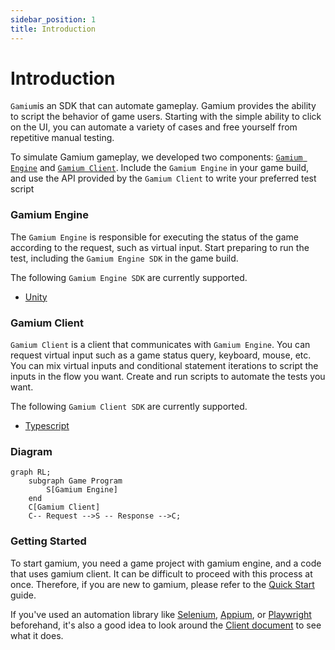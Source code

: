 ```yaml
---
sidebar_position: 1
title: Introduction
---
```


# Introduction

`Gamium`is an SDK that can automate gameplay. Gamium provides the ability to script the behavior of game users.
Starting with the simple ability to click on the UI, you can automate a variety of cases and free yourself from repetitive manual testing.

To simulate Gamium gameplay, we developed two components: [`Gamium Engine`](#gamium-engine) and [`Gamium Client`](#gamium-client).
Include the `Gamium Engine` in your game build, and use the API provided by the `Gamium Client` to write your preferred test script

### Gamium Engine

The `Gamium Engine` is responsible for executing the status of the game according to the request, such as virtual input. Start preparing to run the test, including the `Gamium Engine SDK` in the game build.

The following `Gamium Engine SDK` are currently supported.

- [Unity](../engine/unity/project-configuration)

### Gamium Client

`Gamium Client` is a client that communicates with `Gamium Engine`.
You can request virtual input such as a game status query, keyboard, mouse, etc. You can mix virtual inputs and conditional statement iterations to script the inputs in the flow you want. Create and run scripts to automate the tests you want.

The following `Gamium Client SDK` are currently supported.

- [Typescript](../client/write-testscript)

### Diagram

```mermaid
graph RL;
    subgraph Game Program
        S[Gamium Engine]
    end
    C[Gamium Client]
    C-- Request -->S -- Response -->C;
```

### Getting Started

To start gamium, you need a game project with gamium engine, and a code that uses gamium client.
It can be difficult to proceed with this process at once.
Therefore, if you are new to gamium, please refer to the [Quick Start](quick-start) guide.

If you've used an automation library like [Selenium](https://www.selenium.dev/), [Appium](https://appium.io/), or [Playwright](https://playwright.dev/) beforehand, it's also a good idea to look around the [Client document](../client/write-testscript) to see what it does.

